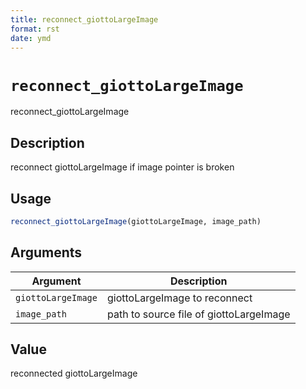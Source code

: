 ```yaml
--- 
title: reconnect_giottoLargeImage 
format: rst 
date: ymd 
--- 
```

# `reconnect_giottoLargeImage`

reconnect_giottoLargeImage


## Description

reconnect giottoLargeImage if image pointer is broken


## Usage

```r
reconnect_giottoLargeImage(giottoLargeImage, image_path)
```


## Arguments

Argument      |Description
------------- |----------------
`giottoLargeImage`     |     giottoLargeImage to reconnect
`image_path`     |     path to source file of giottoLargeImage


## Value

reconnected giottoLargeImage


